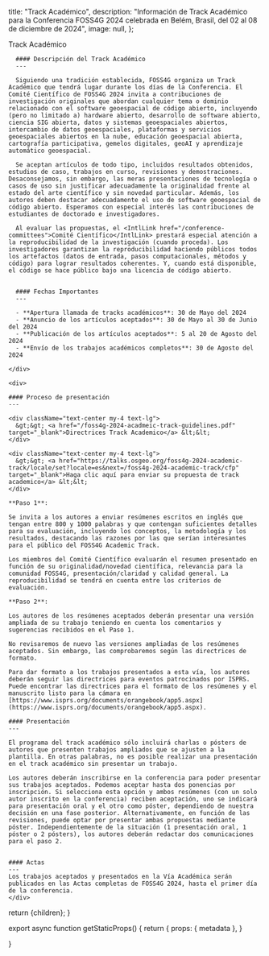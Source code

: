 
  title: "Track Académico",
  description:
    "Información de Track Académico para la Conferencia FOSS4G 2024 celebrada en Belém, Brasil, del 02 al 08 de diciembre de 2024",
  image: null,
};

<Heading bubble>Track Académico</Heading>

<div className="grid space-y-4 mt-4">
  <div className="grid md:grid-cols-2 gap-4">  
    <div className="">

      #### Descripción del Track Académico
      ---

      Siguiendo una tradición establecida, FOSS4G organiza un Track Académico que tendrá lugar durante los días de la Conferencia. El Comité Científico de FOSS4G 2024 invita a contribuciones de investigación originales que abordan cualquier tema o dominio relacionado con el software geoespacial de código abierto, incluyendo (pero no limitado a) hardware abierto, desarrollo de software abierto, ciencia SIG abierta, datos y sistemas geoespaciales abiertos, intercambio de datos geoespaciales, plataformas y servicios geoespaciales abiertos en la nube, educación geoespacial abierta, cartografía participativa, gemelos digitales, geoAI y aprendizaje automático geoespacial. 

      Se aceptan artículos de todo tipo, incluidos resultados obtenidos, estudios de caso, trabajos en curso, revisiones y demostraciones. Desaconsejamos, sin embargo, las meras presentaciones de tecnología o casos de uso sin justificar adecuadamente la originalidad frente al estado del arte científico y sin novedad particular. Además, los autores deben destacar adecuadamente el uso de software geoespacial de código abierto. Esperamos con especial interés las contribuciones de estudiantes de doctorado e investigadores. 

      Al evaluar las propuestas, el <IntlLink href="/conference-committees">Comité Científico</IntlLink> prestará especial atención a la reproducibilidad de la investigación (cuando proceda). Los investigadores garantizan la reproducibilidad haciendo públicos todos los artefactos (datos de entrada, pasos computacionales, métodos y código) para lograr resultados coherentes. Y, cuando está disponible, el código se hace público bajo una licencia de código abierto.


      #### Fechas Importantes
      ---

      - **Apertura llamada de tracks académicos**: 30 de Mayo del 2024
      - **Anuncio de los artículos aceptados**: 30 de Mayo al 30 de Junio del 2024
      - **Publicación de los artículos aceptados**: 5 al 20 de Agosto del 2024
      - **Envío de los trabajos académicos completos**: 30 de Agosto del 2024

    </div>

    <div>

    #### Proceso de presentación
    ---

    <div className="text-center my-4 text-lg">
      &gt;&gt; <a href="/foss4g-2024-acadmeic-track-guidelines.pdf" target="_blank">Directrices Track Academico</a> &lt;&lt;
    </div>

    <div className="text-center my-4 text-lg">
      &gt;&gt; <a href="https://talks.osgeo.org/foss4g-2024-academic-track/locale/set?locale=es&next=/foss4g-2024-academic-track/cfp" target="_blank">Haga clic aquí para enviar su propuesta de track academico</a> &lt;&lt;
    </div>

    **Paso 1**:
    
    Se invita a los autores a enviar resúmenes escritos en inglés que tengan entre 800 y 1000 palabras y que contengan suficientes detalles para su evaluación, incluyendo los conceptos, la metodología y los resultados, destacando las razones por las que serían interesantes para el público del FOSS4G Academic Track.

    Los miembros del Comité Científico evaluarán el resumen presentado en función de su originalidad/novedad científica, relevancia para la comunidad FOSS4G, presentación/claridad y calidad general. La reproducibilidad se tendrá en cuenta entre los criterios de evaluación. 

    **Paso 2**:

    Los autores de los resúmenes aceptados deberán presentar una versión ampliada de su trabajo teniendo en cuenta los comentarios y sugerencias recibidos en el Paso 1.  

    No revisaremos de nuevo las versiones ampliadas de los resúmenes aceptados. Sin embargo, las comprobaremos según las directrices de formato.

    Para dar formato a los trabajos presentados a esta vía, los autores deberán seguir las directrices para eventos patrocinados por ISPRS. Puede encontrar las directrices para el formato de los resúmenes y el manuscrito listo para la cámara en [https://www.isprs.org/documents/orangebook/app5.aspx](https://www.isprs.org/documents/orangebook/app5.aspx).

    #### Presentación
    ---

    El programa del track académico sólo incluirá charlas o pósters de autores que presenten trabajos ampliados que se ajusten a la plantilla. En otras palabras, no es posible realizar una presentación en el track académico sin presentar un trabajo.

    Los autores deberán inscribirse en la conferencia para poder presentar sus trabajos aceptados. Podemos aceptar hasta dos ponencias por inscripción. Si selecciona esta opción y ambos resúmenes (con un solo autor inscrito en la conferencia) reciben aceptación, uno se indicará para presentación oral y el otro como póster, dependiendo de nuestra decisión en una fase posterior. Alternativamente, en función de las revisiones, puede optar por presentar ambas propuestas mediante póster. Independientemente de la situación (1 presentación oral, 1 póster o 2 pósters), los autores deberán redactar dos comunicaciones para el paso 2.


    #### Actas 
    ---
    Los trabajos aceptados y presentados en la Vía Académica serán publicados en las Actas completas de FOSS4G 2024, hasta el primer día de la conferencia.
    </div>

  </div>
</div>

  return <MdxLayout metadata={metadata}>{children}</MdxLayout>;
}

export async function getStaticProps() {
  return {
    props: {
      metadata
    },
  }

}
